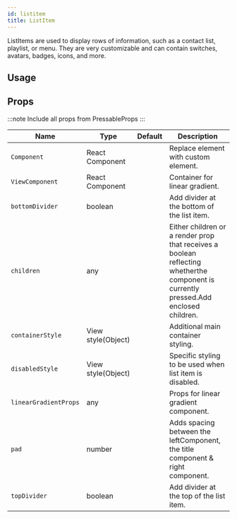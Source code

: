 ```yaml
---
id: listitem
title: ListItem
---
```



ListItems are used to display rows of information, such as a contact list, playlist, or menu.
They are very customizable and can contain switches, avatars, badges, icons, and more.

## Usage

<Usage />

## Props

:::note
Include all props from PressableProps
:::

<div class='table-responsive'>

| Name                  | Type               | Default | Description                                                                                                                          |
| --------------------- | ------------------ | ------- | ------------------------------------------------------------------------------------------------------------------------------------ |
| `Component`           | React Component    |         | Replace element with custom element.                                                                                                 |
| `ViewComponent`       | React Component    |         | Container for linear gradient.                                                                                                       |
| `bottomDivider`       | boolean            |         | Add divider at the bottom of the list item.                                                                                          |
| `children`            | any                |         | Either children or a render prop that receives a boolean reflecting whetherthe component is currently pressed.Add enclosed children. |
| `containerStyle`      | View style(Object) |         | Additional main container styling.                                                                                                   |
| `disabledStyle`       | View style(Object) |         | Specific styling to be used when list item is disabled.                                                                              |
| `linearGradientProps` | any                |         | Props for linear gradient component.                                                                                                 |
| `pad`                 | number             |         | Adds spacing between the leftComponent, the title component & right component.                                                       |
| `topDivider`          | boolean            |         | Add divider at the top of the list item.                                                                                             |

</div>
